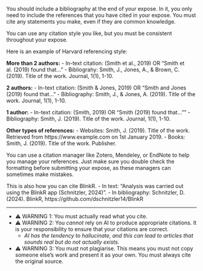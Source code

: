 You should include a bibliography at the end of your expose.
In it, you only need to include the references that you have cited in your expose.
You must cite any statements you make, even if they are common knowledge.

You can use any citation style you like, but you must be consistent throughout your expose.

Here is an example of Harvard referencing style:

**More than 2 authors:**
- In-text citation: (Smith et al., 2019) OR "Smith et al. (2019) found that..."
- Bibliograhy: Smith, J., Jones, A., & Brown, C. (2019). Title of the work. Journal, 1(1), 1-10.

**2 authors:**
- In-text citation: (Smith & Jones, 2019) OR "Smith and Jones (2019) found that..."
- Bibliography: Smith, J., & Jones, A. (2019). Title of the work. Journal, 1(1), 1-10.

**1 author:**
- In-text citation: (Smith, 2019) OR "Smith (2019) found that...""
- Bibliography: Smith, J. (2019). Title of the work. Journal, 1(1), 1-10.

**Other types of references:**
- Websites: Smith, J. (2019). Title of the work. Retrieved from https://www.example.com on 1st January 2019.
- Books: Smith, J. (2019). Title of the work. Publisher.

You can use a citation manager like Zotero, Mendeley, or EndNote to help you manage your references. Just make sure you double check the formatting before submitting your expose, as these managers can sometimes make mistakes.

This is also how you can cite BlinkR.
- In text: "Analysis was carried out using the BlinkR app (Schnitzler, 2024)".
- In bibliography: Schnitzler, D. (2024). BlinkR, https://github.com/dschnitzler14/BlinkR

-----

- ⚠️ WARNING 1: You must actually read what you cite.
- ⚠️ WARNING 2: You _cannot_ rely on AI to produce appropriate citations. It is your responsibility to ensure that your citations are correct.
    - _AI has the tendency to hallucinate, and this can lead to articles that sounds real but do not actually exists._
- ⚠️ WARNING 3: You must not plagiarise. This means you must not copy someone else's work and present it as your own. You must always cite the original source.


